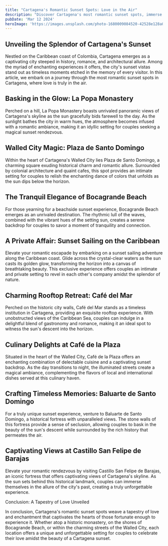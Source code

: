 ```yaml
---
title: "Cartagena's Romantic Sunset Spots: Love in the Air"
description: "Discover Cartagena's most romantic sunset spots, immerse in romance atop historic landmarks and along Caribbean shores."
pubDate: 'Mar 12 2024'
heroImage: 'https://images.unsplash.com/photo-1680009084520-42528e128a0e?q=80&w=1887&auto=format&fit=crop&ixlib=rb-4.0.3&ixid=M3wxMjA3fDB8MHxwaG90by1wYWdlfHx8fGVufDB8fHx8fA%3D%3D'
---
```


## Unveiling the Splendor of Cartagena's Sunset

Nestled on the Caribbean coast of Colombia, Cartagena emerges as a captivating city steeped in history, romance, and architectural allure. Among the myriad of enchanting experiences it offers, the city's sunset vistas stand out as timeless moments etched in the memory of every visitor. In this article, we embark on a journey through the most romantic sunset spots in Cartagena, where love is truly in the air.

## Basking in the Glow: La Popa Monastery

Perched on a hill, La Popa Monastery boasts unrivaled panoramic views of Cartagena's skyline as the sun gracefully bids farewell to the day. As the sunlight bathes the city in warm hues, the atmosphere becomes infused with a romantic ambiance, making it an idyllic setting for couples seeking a magical sunset rendezvous.

## Walled City Magic: Plaza de Santo Domingo

Within the heart of Cartagena's Walled City lies Plaza de Santo Domingo, a charming square exuding historical charm and romantic allure. Surrounded by colonial architecture and quaint cafes, this spot provides an intimate setting for couples to relish the enchanting dance of colors that unfolds as the sun dips below the horizon.

## The Tranquil Elegance of Bocagrande Beach

For those yearning for a beachside sunset experience, Bocagrande Beach emerges as an unrivaled destination. The rhythmic lull of the waves, combined with the vibrant hues of the setting sun, creates a serene backdrop for couples to savor a moment of tranquility and connection.

## A Private Affair: Sunset Sailing on the Caribbean

Elevate your romantic escapade by embarking on a sunset sailing adventure along the Caribbean coast. Glide across the crystal-clear waters as the sun casts its golden glow, transforming the horizon into a canvas of breathtaking beauty. This exclusive experience offers couples an intimate and private setting to revel in each other's company amidst the splendor of nature.

## Charming Rooftop Retreat: Café del Mar

Perched on the historic city walls, Café del Mar stands as a timeless institution in Cartagena, providing an exquisite rooftop experience. With unobstructed views of the Caribbean Sea, couples can indulge in a delightful blend of gastronomy and romance, making it an ideal spot to witness the sun's descent into the horizon.

## Culinary Delights at Café de la Plaza

Situated in the heart of the Walled City, Café de la Plaza offers an enchanting combination of delectable cuisine and a captivating sunset backdrop. As the day transitions to night, the illuminated streets create a magical ambiance, complementing the flavors of local and international dishes served at this culinary haven.

## Crafting Timeless Memories: Baluarte de Santo Domingo

For a truly unique sunset experience, venture to Baluarte de Santo Domingo, a historical fortress with unparalleled views. The stone walls of this fortress provide a sense of seclusion, allowing couples to bask in the beauty of the sun's descent while surrounded by the rich history that permeates the air.

## Captivating Views at Castillo San Felipe de Barajas

Elevate your romantic rendezvous by visiting Castillo San Felipe de Barajas, an iconic fortress that offers captivating views of Cartagena's skyline. As the sun sets behind this historical landmark, couples can immerse themselves in the allure of the city's past, creating a truly unforgettable experience.

Conclusion: A Tapestry of Love Unveiled

In conclusion, Cartagena's romantic sunset spots weave a tapestry of love and enchantment that captivates the hearts of those fortunate enough to experience it. Whether atop a historic monastery, on the shores of Bocagrande Beach, or within the charming streets of the Walled City, each location offers a unique and unforgettable setting for couples to celebrate their love amidst the beauty of a Cartagena sunset.